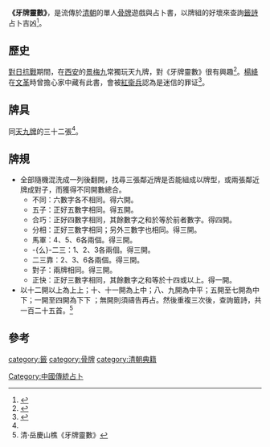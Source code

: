 '''《牙牌靈數》'''，是流傳於[[清朝|清朝]]的單人[[骨牌|骨牌]]遊戲與占卜書，以牌組的好壞來查詢[[籤詩|籤詩]]占卜吉凶<ref name="骨牌圖譜：附蘭閨淸玩">{{cite book |author=伍稼靑|title=《骨牌圖譜：附蘭閨淸玩》 |date=1975|publisher=漢苑出版社|location=台灣 |language=zh-tw |isbn=}}</ref>。

==歷史==

[[對日抗戰|對日抗戰]]期間，在[[西安|西安]]的[[景梅九|景梅九]]常獨玩天九牌，對《牙牌靈數》很有興趣<ref name="古春風樓瑣記">{{cite book |author=[[高拜石|高拜石]]|title=《古春風樓瑣記》|date=1966|publisher=臺灣新生報社|location=台灣|language=zh-tw|isbn=}}</ref>。[[楊絳|楊絳]]在[[文革|文革]]時曾擔心家中藏有此書，會被[[紅衛兵|紅衛兵]]認為是迷信的罪证<ref name="真精神与旧途径">{{cite book |author=胡河清|title=《真精神與舊途徑-錢鍾書的人文思想》|date=1997-01-01|publisher=河北敎育出版社|location=中國|language=zh-cn|isbn=9787543422810}}</ref>。

==牌具==
同[[天九牌|天九牌]]的三十二張<ref name="牙牌靈數"></ref>。
==牌規==
*全部隨機混洗成一列後翻開，找尋三張鄰近牌是否能組成以牌型，或兩張鄰近牌成對子，而獲得不同開數總合。
**不同：六數字各不相同。得六開。
**五子：正好五數字相同。得五開。
**合巧：正好四數字相同，其餘數字之和於等於前者數字。得四開。
**分相：正好三數字相同；另外三數字也相同。得三開。
**馬軍：4、5、6各兩個。得三開。
**-{么}-二三：1、2、3各兩個。得三開。
**二三靠：2、3、6各兩個。得三開。
**對子：兩牌相同。得三開。
**正快：正好三數字相同，其餘數字之和等於十四或以上。得一開。
*以十二開以上為上上；十、十一開為上中；八、九開為中平；五開至七開為中下；一開至四開為下下 ；無開則須禱告再占。然後重複三次後，查詢籤詩，共一百二十五首。<ref name="牙牌靈數">清·岳慶山樵《牙牌靈數》</ref>

==參考==
{{REFLIST}}
[[category:籤|category:籤]]
[[category:骨牌|category:骨牌]]
[[category:清朝典籍|category:清朝典籍]]
[[Category:中國傳統占卜|Category:中國傳統占卜]]